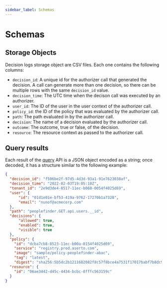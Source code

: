 ```yaml
---
sidebar_label: Schemas
---
```


# Schemas

## Storage Objects

Decision logs storage object are CSV files. Each one contains the following columns:
* `decision_id`: A unique id for the authorizer call that generated the decision. A call can generate more than one 
decision, so there can be multiple rows with the same `decision_id` value.
* `decision_time`: The UTC time when the decison call was executed by an authorizer.
* `user_id`: The ID of the user in the user context of the authorizer call.
* `policy_id`:  the ID of the policy that was evaluated by the authorizer call.
* `path`: The path evaluated in by the authorizer call.
* `decision`: The name of a decision evaluated by the authorizer call.
* `outcome`: The outcome, true or false, of the decision.
* `resource`: The resource context as passed to the authorizer call.

## Query results

Each result of the [query](/docs/decision-logs-guide/query) API is a JSON object encoded as a string; once decoded, it
has a structure similar to the following example:

```json
{
  "decision_id": "f506be2f-97d5-4d3d-93a1-91e7623038af",
  "decision_time": "2022-02-03T19:05:10Z",
  "tenant_id": "2e9d3de4-8517-11ec-b068-0054f4025d69",
  "user": {
      "id": "01d1e01e-bf53-419a-9762-17270b1a7328",
      "email": "nunof@acmecorp.com"
  },
  "path": "peoplefinder.GET.api.users.__id",
  "decisions": {
      "allowed": true,
      "enabled": true,
      "visible": true
  },
  "policy": {
    "id": "dcba7cb8-8523-11ec-b00a-0154f4025d69",
    "service": "registry.prod.aserto.com",
    "image": "sample/policy-peoplefinder-abac",
    "tag": "latest",
    "digest": "sha256:5b5dc2b1211682082f8c57f8bce4a7531f17017babf7b8dc90153f160de9744f"},
  "resource": {
    "id": "06ae3442-d45c-4434-bcbc-8fffc563159c"
  }
}
```